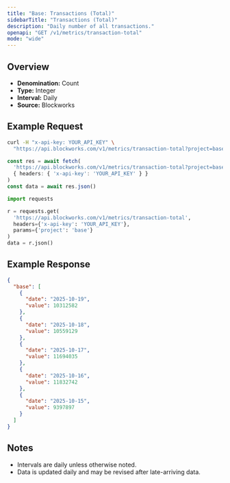 ```yaml
---
title: "Base: Transactions (Total)"
sidebarTitle: "Transactions (Total)"
description: "Daily number of all transactions."
openapi: "GET /v1/metrics/transaction-total"
mode: "wide"
---
```


## Overview

- **Denomination:** Count
- **Type:** Integer
- **Interval:** Daily
- **Source:** Blockworks

## Example Request

<CodeGroup>

```bash cURL
curl -H "x-api-key: YOUR_API_KEY" \
  "https://api.blockworks.com/v1/metrics/transaction-total?project=base"
```

```typescript TypeScript
const res = await fetch(
  'https://api.blockworks.com/v1/metrics/transaction-total?project=base',
  { headers: { 'x-api-key': 'YOUR_API_KEY' } }
)
const data = await res.json()
```

```python Python
import requests

r = requests.get(
  'https://api.blockworks.com/v1/metrics/transaction-total',
  headers={'x-api-key': 'YOUR_API_KEY'},
  params={'project': 'base'}
)
data = r.json()
```

</CodeGroup>

## Example Response

```json
{
  "base": [
    {
      "date": "2025-10-19",
      "value": 10312582
    },
    {
      "date": "2025-10-18",
      "value": 10559129
    },
    {
      "date": "2025-10-17",
      "value": 11694035
    },
    {
      "date": "2025-10-16",
      "value": 11832742
    },
    {
      "date": "2025-10-15",
      "value": 9397897
    }
  ]
}
```

## Notes
- Intervals are daily unless otherwise noted.
- Data is updated daily and may be revised after late-arriving data.
